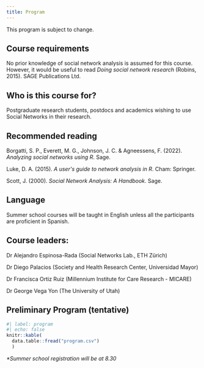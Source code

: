 ```yaml
---
title: Program
---
```


::: {.callout-note}
This program is subject to change.
:::

## Course requirements

No prior knowledge of social network analysis is assumed for this
course. However, it would be useful to read *Doing social network
research* (Robins, 2015). SAGE Publications Ltd.* *

## Who is this course for?

Postgraduate research students, postdocs and academics wishing to use
Social Networks in their research.

## Recommended reading

Borgatti, S. P., Everett, M. G., Johnson, J. C. & Agneessens, F. (2022).
*Analyzing social networks using R*. Sage.

Luke, D. A. (2015). *A user\'s guide to network analysis in R*. Cham:
Springer.

Scott, J. (2000). *Social Network Analysis: A Handbook*. Sage.

## Language

Summer school courses will be taught in English unless all the
participants are proficient in Spanish.

## Course leaders:

Dr Alejandro Espinosa-Rada (Social Networks Lab., ETH Zürich)

Dr Diego Palacios (Society and Health Research Center, Universidad
Mayor)

Dr Francisca Ortiz Ruiz (Millennium Institute for Care Research -
MICARE)

Dr George Vega Yon (The University of Utah)

## Preliminary Program (tentative)

```r
#| label: program
#| echo: false
knitr::kable(
  data.table::fread("program.csv")
  )
```

*\*Summer school registration will be at 8.30*